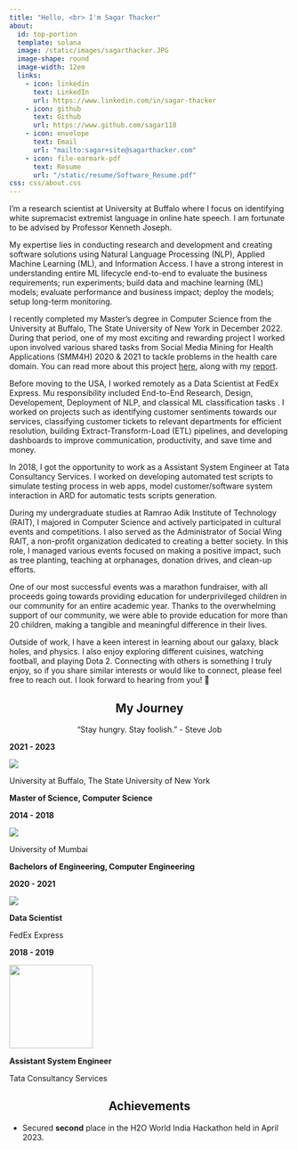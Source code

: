 ```yaml
---
title: "Hello, <br> I'm Sagar Thacker"
about:
  id: top-portion
  template: solana
  image: /static/images/sagarthacker.JPG
  image-shape: round
  image-width: 12em
  links:
    - icon: linkedin
      text: LinkedIn
      url: https://www.linkedin.com/in/sagar-thacker
    - icon: github
      text: Github
      url: https://www.github.com/sagar118
    - icon: envelope
      text: Email
      url: "mailto:sagar+site@sagarthacker.com"
    - icon: file-earmark-pdf
      text: Resume
      url: "/static/resume/Software_Resume.pdf"
css: css/about.css
---
```


:::{#top-portion}
:::

I'm a research scientist at University at Buffalo where I focus on identifying white supremacist extremist language in online hate speech. I am fortunate to be advised by Professor Kenneth Joseph.

My expertise lies in conducting research and development and creating software solutions using Natural Language Processing (NLP), Applied Machine Learning (ML), and Information Access. I have a strong interest in understanding entire ML lifecycle end-to-end to evaluate the business requirements; run experiments; build data and machine learning (ML) models; evaluate performance and business impact; deploy the models; setup long-term monitoring.

I recently completed my Master's degree in Computer Science from the University at Buffalo, The State University of New York in December 2022. During that period, one of my most exciting and rewarding project I worked upon involved various shared tasks from Social Media Mining for Health Applications (SMM4H) 2020 & 2021 to tackle problems in the health care domain. You can read more about this project [here](https://github.com/sagar118/NLP-SMM4H-2020-21), along with my [report](https://github.com/sagar118/NLP-SMM4H-2020-21/blob/main/report.pdf).

Before moving to the USA, I worked remotely as a Data Scientist at FedEx Express. Mu responsibility included End-to-End Research, Design, Developement, Deployment of NLP, and classical ML classification tasks . I worked on projects such as identifying customer sentiments towards our services, classifying customer tickets to relevant departments for efficient resolution, building Extract-Transform-Load (ETL) pipelines, and developing dashboards to improve communication, productivity, and save time and money.

In 2018, I got the opportunity to work as a Assistant System Engineer at Tata Consultancy Services. I worked on developing automated test scripts to simulate testing process in web apps, model customer/software system interaction in ARD for automatic tests scripts generation.

During my undergraduate studies at Ramrao Adik Institute of Technology (RAIT), I majored in Computer Science and actively participated in cultural events and competitions. I also served as the Administrator of Social Wing RAIT, a non-profit organization dedicated to creating a better society. In this role, I managed various events focused on making a positive impact, such as tree planting, teaching at orphanages, donation drives, and clean-up efforts. 

One of our most successful events was a marathon fundraiser, with all proceeds going towards providing education for underprivileged children in our community for an entire academic year. Thanks to the overwhelming support of our community, we were able to provide education for more than 20 children, making a tangible and meaningful difference in their lives.

Outside of work, I have a keen interest in learning about our galaxy, black holes, and physics. I also enjoy exploring different cuisines, watching football, and playing Dota 2. Connecting with others is something I truly enjoy, so if you share similar interests or would like to connect, please feel free to reach out. I look forward to hearing from you! 🙌

<h2 style="text-align:center">My Journey</h2>
<p style="text-align:center">"Stay hungry. Stay foolish." - Steve Job<p>

:::{.column-body}
:::{layout="[[50,0,50]]"}

<div>

<div class='boxed'>
  <p><b>2021 - 2023</b></p>
  
  <div class="wrapper">
  <img src="./static/images/ub.png" id="logo" />
  
  <div class="text">
  <p class="name">University at Buffalo, The State University of New York</p>
  <p class="name"><b>Master of Science, Computer Science</b></p>
  </div>
  
  </div>
  

</div>

<div class='boxed'>
  <p>
    <b>2014 - 2018</b>
  </p>
  
  <div class="wrapper">
  <img src="./static/images/university-of-mumbai.png" id="logo" />

  <div class="text">
  <p class="name">University of Mumbai</p>
  <p class="name"><b>Bachelors of Engineering, Computer Engineering</b></p>
  </div>

  </div>
  
</div>

</div>

<div>
</div>

<div>

<div class='boxed'>
  <p>
    <b>2020 - 2021</b>
  </p>
  
  <div class="wrapper">
  <img src="./static/images/FedEx_Express.png" id="logo" />

  <div class="text">
  <p class="name"><b>Data Scientist</b></p>
  <p class="name">FedEx Express</p>
  </div>

  </div>
  
</div>

<div class='boxed'>
  <p>
    <b>2018 - 2019</b>
  </p>
  
  <div class="wrapper">
  <img src="./static/images/tcs.png" style="width:150px;" id="logo" />

  <div class="text">
  <p class="name"><b>Assistant System Engineer</b></p>
  <p class="name">Tata Consultancy Services</p>
  </div>

  </div>
  
</div>

</div>

:::
:::

<h2 style="text-align:center">Achievements</h2>
<ul>
  <li>Secured <b>second</b> place in the H2O World India Hackathon held in April 2023.</li>
</ul>
  